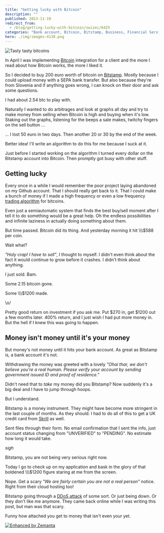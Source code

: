 ```yaml
---
title: "Getting lucky with Bitcoin"
description: ""
published: 2013-11-19
redirect_from:
  - /blog/getting-lucky-with-bitcoin/swizec/6425
categories: "Bank account, Bitcoin, Bitstamp, Business, Financial Services, Slovenia, Travel + Events"
hero: ./img/images-4138.png
---
```


![Tasty tasty bitcoins](./img/images-4138.png "Tasty tasty bitcoins")

In April I was implementing [Bitcoin](http://en.wikipedia.org/wiki/Bitcoin "Bitcoin") integration for a client and the more I read about how Bitcoin works, the more I liked it.

So I decided to buy 200 euro worth of bitcoin on [Bitstamp](http://www.bitstamp.net/ "Bitstamp"). Mostly because I could upload money with a SEPA bank transfer. But also because they're from Slovenia and if anything goes wrong, I can knock on their door and ask some questions.

I had about 2.54 btc to play with.

Naturally I wanted to do arbitrages and look at graphs all day and try to make money from selling when Bitcoin is high and buying when it's low. Staking out the graphs, listening for the beeps a sale makes, twitchy fingers on the sell button ...

... I lost 50 euro in two days. Then another 20 or 30 by the end of the week.

Better idea! I'll write an algorithm to do this for me because I suck at it.

Just before I started working on the algorithm I turned every dollar on the Bitstamp account into Bitcoin. Then promptly got busy with other stuff.

## Getting lucky

Every once in a while I would remember the poor project laying abandoned on my Github account. That I should really get back to it. That I could make a bunch of money if I made a high frequency or even a low frequency [trading algorithm](http://en.wikipedia.org/wiki/Algorithmic_trading "Algorithmic trading") for bitcoins.

Even just a semiautomatic system that finds the best buy/sell moment after I tell it to do something would be a great help. Oh the endless possibilities and infinite laziness in actually doing something about them.

But time passed. Bitcoin did its thing. And yesterday morning it hit \\\\\\\$588 per coin.

Wait what?

_"Holy crap! I have to sell"_, I thought to myself. I didn't even think about the fact it would continue to grow before it crashes. I didn't think about anything.

I just sold. Bam.

Some 2.15 bitcoin gone.

Some \\\\\\\$1200 made.

\\o/

Pretty good return on investment if you ask me. Put $270 in, get $1200 out a few months later. 400% return, and I just wish I had put more money in. But the hell if I knew this was going to happen.

## Money isn't money until it's your money

But money's not money until it hits your bank account. As great as Bitstamp is, a bank account it's not.

Withdrawing the money was greeted with a lovely _"Ohai thar, we don't believe you're a real human. Please verify your account by sending government issued ID and proof of residence."_

Didn't need that to _take_ my money did you Bitstamp? Now suddenly it's a big deal and I have to jump through hoops.

But I understand.

Bitstamp is a money instrument. They might have become more stringent in the last couple of months. As they should. I had to do all of this to get a UK credit card from [Skrill](http://www.skrill.com/ "Moneybookers") as well.

Sent files through their form. No email confirmation that I sent the info, just account status changing from "UNVERIFIED" to "PENDING". No estimate how long it would take.

_sigh_

Bitstamp, you are not being very serious right now.

Today I go to check up on my application and bask in the glory of that boldened \\\\\\\$1200 figure staring at me from the screen.

Nope. Get a scary _"We are fairly certain you are not a real person"_ notice. Right from their cloud hosting too!

Bitstamp going through a [DDoS attack](http://en.wikipedia.org/wiki/Denial-of-service_attack "Denial-of-service attack") of some sort. Or just being down. Or they don't like me anymore. They came back online while I was writing this post, but man was that scary.

Funny how attached you get to money that isn't even your yet.

[![Enhanced by Zemanta](https://img.zemanta.com/zemified_e.png?x-id=0419db4e-9609-4f13-a0a4-4786ce876c0a)](http://www.zemanta.com/?px "Enhanced by Zemanta")
